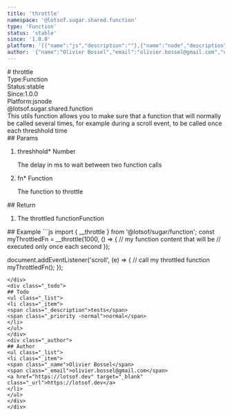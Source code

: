 ```yaml
---
title: 'throttle'
namespace: '@lotsof.sugar.shared.function'
type: 'Function'
status: 'stable'
since: '1.0.0'
platform: '[{"name":"js","description":""},{"name":"node","description":""}]'
author: '{"name":"Olivier Bossel","email":"olivier.bossel@gmail.com","url":"https://lotsof.dev"}'
---
```

<div class="docmap-mdx">
# throttle
<div class="_metas">
<div class="_type"><span class="_type-label">Type:</span><span class="_type-value">Function</span></div>
<div class="_status"><span class="_status-label">Status:</span><span class="_status-value -stable">stable</span></div>
<div class="_since"><span class="_since-label">Since:</span><span class="_since-value">1.0.0</span></div>
<div class="_platform"><span class="_platform-label">Platform:</span><span class="_platform-value -js">js</span><span class="_platform-value -node">node</span></div>
</div>
<div class="_namespace">@lotsof.sugar.shared.function</div>
<div class="_description">
This utils function allows you to make sure that a function that will normally be called
several times, for example during a scroll event, to be called once each threshhold time
</div>
<div class="_params">
## Params
<ol class="_list">
<li class="_item">
<span class="_name">threshhold<span class="_required">*</span></span><span class="_default"></span> <span class="_type">Number</span>
<p class="_description">The delay in ms to wait between two function calls</p>
</li>
<li class="_item">
<span class="_name">fn<span class="_required">*</span></span><span class="_default"></span> <span class="_type">Function</span>
<p class="_description">The function to throttle</p>
</li>
</ol>
</div>
<div class="_return">
## Return
<ol class="_list">
<li class="_item">
<span class="_description">The throttled function</span><span class="_default"></span><span class="_type">Function</span>
</li>
</ol>
</div>
<div class="_examples">
## Example
```js
import { __throttle } from '@lotsof/sugar/function';
const myThrottledFn = __throttle(1000, () => {
		// my function content that will be
		// executed only once each second
});

document.addEventListener('scroll', (e) => {
		// call my throttled function
		myThrottledFn();
});
```
</div>
<div class="_todo">
## Todo
<ul class="_list">
<li class="_item">
<span class="_description">tests</span>
<span class="_priority -normal">normal</span>
</li>
</ul>
</div>
<div class="_author">
## Author
<ul class="_list">
<li class="_item">
<span class="_name">Olivier Bossel</span>
<span class="_email">olivier.bossel@gmail.com</span>
<a href="https://lotsof.dev" target="_blank" class="_url">https://lotsof.dev</a>
</li>
</ul>
</div>
</div>